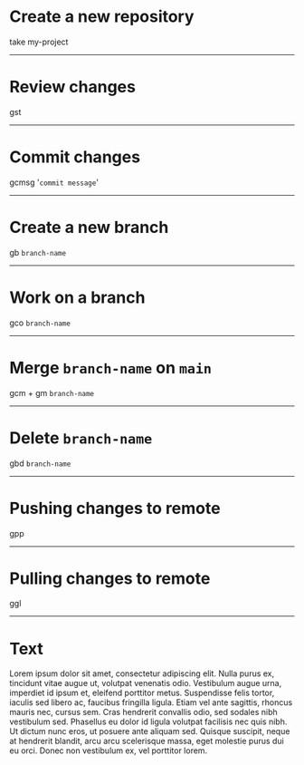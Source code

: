 
<!-- deck.mdx -->

# Create a new repository

take my-project

---

# Review changes

gst

---

# Commit changes

gcmsg '`commit message`'

---

# Create a new branch

gb `branch-name`

---

# Work on a branch

gco `branch-name`

---

# Merge `branch-name` on `main`

gcm + gm `branch-name`

---

# Delete `branch-name`

gbd `branch-name`

---

# Pushing changes to remote

gpp

---

# Pulling changes to remote

ggl

---

# Text

Lorem ipsum dolor sit amet, consectetur adipiscing elit. Nulla purus ex, tincidunt vitae augue ut, volutpat venenatis odio. Vestibulum augue urna, imperdiet id ipsum et, eleifend porttitor metus. Suspendisse felis tortor, iaculis sed libero ac, faucibus fringilla ligula. Etiam vel ante sagittis, rhoncus mauris nec, cursus sem. Cras hendrerit convallis odio, sed sodales nibh vestibulum sed. Phasellus eu dolor id ligula volutpat facilisis nec quis nibh. Ut dictum nunc eros, ut posuere ante aliquam sed. Quisque suscipit, neque at hendrerit blandit, arcu arcu scelerisque massa, eget molestie purus dui eu orci. Donec non vestibulum ex, vel porttitor lorem.
